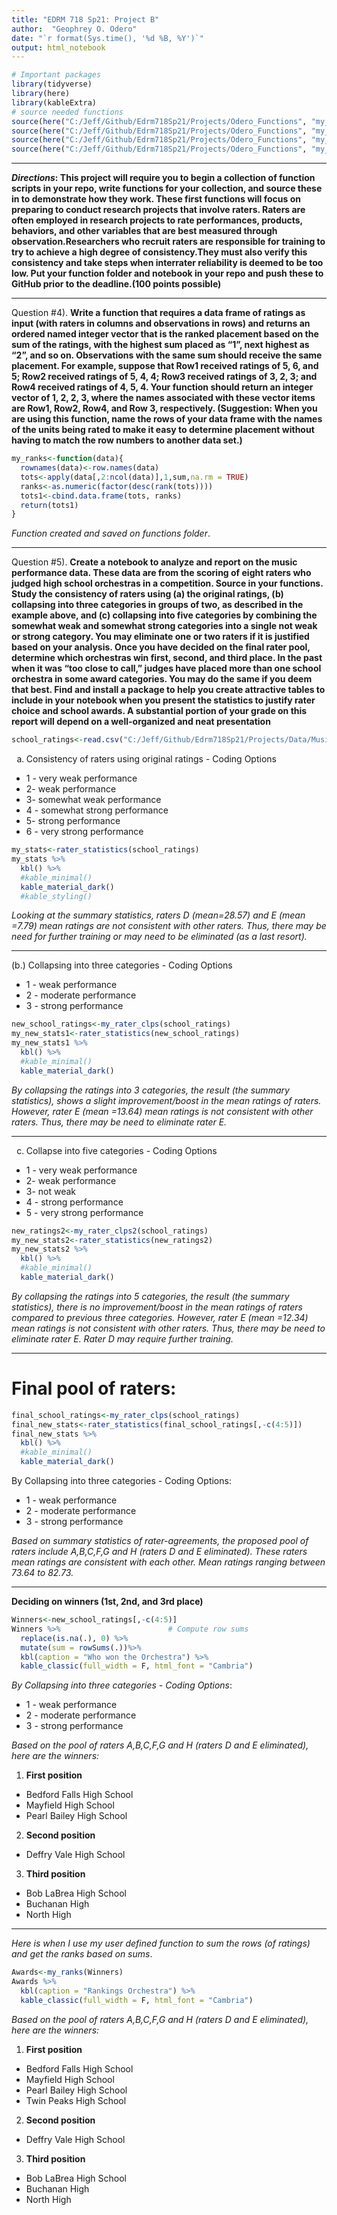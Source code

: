 ---
title: "EDRM 718 Sp21: Project B"
author:  "Geophrey O. Odero"
date: "`r format(Sys.time(), '%d %B, %Y')`"
output: html_notebook
---


```{r include=FALSE}
# Important packages
library(tidyverse)
library(here)
library(kableExtra)
# source needed functions
source(here("C:/Jeff/Github/Edrm718Sp21/Projects/Odero_Functions", "my_rater_STATS.R"))
source(here("C:/Jeff/Github/Edrm718Sp21/Projects/Odero_Functions", "my_rater_CLPS.R"))
source(here("C:/Jeff/Github/Edrm718Sp21/Projects/Odero_Functions", "my_func_raters_ranks.R"))
source(here("C:/Jeff/Github/Edrm718Sp21/Projects/Odero_Functions", "my_rater_CLPS2.R"))
```


*****

**_Directions_: This project will require you to begin a collection of function scripts in your repo, write functions for your collection, and source these in to demonstrate how they work. These first functions will focus on preparing to conduct research projects that involve raters. Raters are often employed in research projects to rate performances, products, behaviors, and other variables that are best measured through observation.Researchers who recruit raters are responsible for training to try to achieve a high degree of consistency.They must also verify this consistency and take steps when interrater reliability is deemed to be too low. Put your function folder and notebook in your repo and push these to GitHub prior to the deadline.(100 points possible)**

*****
Question #4). **Write a function that requires a data frame of ratings as input (with raters in columns and observations in rows) and returns an ordered named integer vector that is the ranked placement based on the sum of the ratings, with the highest sum placed as “1”, next highest as “2”, and so on. Observations with the same sum should receive the same placement. For example, suppose that Row1 received ratings of 5, 6, and 5; Row2 received ratings of 5, 4, 4; Row3 received ratings of 3, 2, 3; and Row4 received ratings of 4, 5, 4. Your function should return an integer vector of 1, 2, 2, 3, where the names associated with these vector items are Row1, Row2, Row4, and Row 3, respectively. (Suggestion: When you are using this function, name the rows of your data frame with the names of the units being rated to make it easy to determine placement without having to match the row numbers to another data set.)**

```{r}
my_ranks<-function(data){
  rownames(data)<-row.names(data)
  tots<-apply(data[,2:ncol(data)],1,sum,na.rm = TRUE)
  ranks<-as.numeric(factor(desc(rank(tots))))
  tots1<-cbind.data.frame(tots, ranks)
  return(tots1) 
}
```

_Function created and saved on functions folder_.


*****

Question #5). **Create a notebook to analyze and report on the music performance data. These data are from the scoring of eight raters who judged high school orchestras in a competition. Source in your functions. Study the consistency of raters using (a) the original ratings, (b) collapsing into three categories in groups of two, as described in the example above, and (c) collapsing into five categories by combining the somewhat weak and somewhat strong categories into a single not weak or strong category. You may eliminate one or two raters if it is justified based on your analysis. Once you have decided on the final rater pool, determine which orchestras win first, second, and third place. In the past when it was “too close to call,” judges have placed more than one school orchestra in some award categories. You may do the same if you deem that best. Find and install a package to help you create attractive tables to include in your notebook when you present the statistics to justify rater choice and school awards. A substantial portion of your grade on this report will depend on a well-organized and neat presentation**

```{r include=FALSE}
school_ratings<-read.csv("C:/Jeff/Github/Edrm718Sp21/Projects/Data/Music Performance Data.csv",row.names="School")
```

(a) Consistency of raters using original ratings - Coding Options

+ 1 - very weak performance
+ 2- weak performance
+ 3- somewhat weak performance
+ 4 - somewhat strong performance
+ 5- strong performance
+ 6 - very strong performance

```{r echo=FALSE}
my_stats<-rater_statistics(school_ratings)
my_stats %>%
  kbl() %>%
  #kable_minimal()
  kable_material_dark()
  #kable_styling()
```

_Looking at the summary statistics, raters D (mean=28.57) and E (mean =7.79) mean ratings are not consistent with other raters. Thus, there may be need for further training or may need to be eliminated (as a last resort)._

*****

(b.)  Collapsing into three categories - Coding Options

+ 1 - weak performance
+ 2 - moderate performance
+ 3 - strong performance

```{r echo=FALSE}
new_school_ratings<-my_rater_clps(school_ratings)
my_new_stats1<-rater_statistics(new_school_ratings)
my_new_stats1 %>%
  kbl() %>%
  #kable_minimal()
  kable_material_dark()
```

_By collapsing the ratings into 3 categories, the result (the summary statistics), shows a slight improvement/boost in the mean ratings of raters.  However, rater E (mean =13.64) mean ratings is not consistent with other raters. Thus, there may be need to eliminate rater E._

*****



(c) Collapse into five categories - Coding Options

+ 1 - very weak performance
+ 2- weak performance
+ 3- not weak
+ 4 - strong performance
+ 5 - very strong performance

```{r echo=FALSE}
new_ratings2<-my_rater_clps2(school_ratings)
my_new_stats2<-rater_statistics(new_ratings2)
my_new_stats2 %>%
  kbl() %>%
  #kable_minimal()
  kable_material_dark()
```




_By collapsing the ratings into 5 categories, the result (the summary statistics), there is no improvement/boost in the mean ratings of raters compared to previous three categories.  However, rater E (mean =12.34) mean ratings is not consistent with other raters. Thus, there may be need to eliminate rater E.  Rater D may require further training._

*****

# Final pool of raters:

```{r echo=FALSE}
final_school_ratings<-my_rater_clps(school_ratings)
final_new_stats<-rater_statistics(final_school_ratings[,-c(4:5)])
final_new_stats %>%
  kbl() %>%
  #kable_minimal()
  kable_material_dark()
```




By Collapsing into three categories - Coding Options:

+ 1 - weak performance
+ 2 - moderate performance
+ 3 - strong performance

_Based on summary statistics of rater-agreements, the proposed pool of raters include A,B,C,F,G and H (raters D and E eliminated).  These raters mean ratings are consistent with each other.  Mean ratings ranging between 73.64 to 82.73._

*****

**Deciding on winners (1st, 2nd, and 3rd place)**

```{r echo=FALSE}
Winners<-new_school_ratings[,-c(4:5)]
Winners %>%                        # Compute row sums
  replace(is.na(.), 0) %>%
  mutate(sum = rowSums(.))%>%
  kbl(caption = "Who won the Orchestra") %>%
  kable_classic(full_width = F, html_font = "Cambria")
```

_By Collapsing into three categories - Coding Options_:

+ 1 - weak performance
+ 2 - moderate performance
+ 3 - strong performance

_Based on the pool of raters A,B,C,F,G and H (raters D and E eliminated), here are the winners:_

1) **First position**
  + Bedford Falls High School
  + Mayfield High School
  + Pearl Bailey High School
  
2) **Second position**
  + Deffry Vale High School
  
3) **Third position**
  + Bob LaBrea High School
  + Buchanan High
  + North High



*****

_Here is when I use my user defined function to sum the rows (of ratings) and get the ranks based on sums_. 

```{r echo=FALSE}
Awards<-my_ranks(Winners)
Awards %>%
  kbl(caption = "Rankings Orchestra") %>%
  kable_classic(full_width = F, html_font = "Cambria")
```


_Based on the pool of raters A,B,C,F,G and H (raters D and E eliminated), here are the winners:_

1) **First position**
  + Bedford Falls High School
  + Mayfield High School
  + Pearl Bailey High School
  + Twin Peaks High School
  
2) **Second position**
  + Deffry Vale High School
  
3) **Third position**
  + Bob LaBrea High School
  + Buchanan High
  + North High